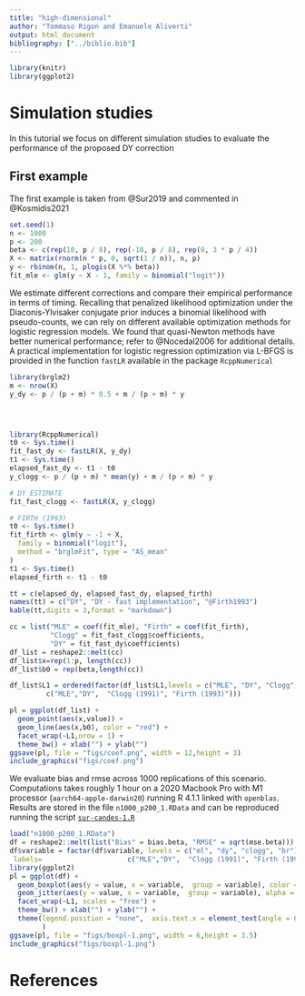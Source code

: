 ```yaml
---
title: "high-dimensional"
author: "Tommaso Rigon and Emanuele Aliverti"
output: html_document
bibliography: ["../biblio.bib"]
---
```


```r
library(knitr)
library(ggplot2)
```

# Simulation studies

In this tutorial we focus on different simulation studies to evaluate
the performance of the proposed DY correction

## First example
The first example is taken from @Sur2019 and commented in @Kosmidis2021

```r
set.seed(1)
n <- 1000
p <- 200
beta <- c(rep(10, p / 8), rep(-10, p / 8), rep(0, 3 * p / 4))
X <- matrix(rnorm(n * p, 0, sqrt(1 / n)), n, p)
y <- rbinom(n, 1, plogis(X %*% beta))
fit_mle <- glm(y ~ X - 1, family = binomial("logit"))
```



We estimate different corrections and compare their empirical performance in terms of
timing. Recalling that penalized likelihood optimization under the Diaconis-Ylvisaker conjugate prior 
induces a binomial likelihood with pseudo-counts, we can rely on different available optimization
 methods for logistic regression models. 
We found that quasi-Newton methods have better numerical performance; refer to @Nocedal2006 for
additional details.
A practical implementation for logistic regression optimization via L-BFGS is provided
in the function `fastLR` available in the package `RcppNumerical`


```r
library(brglm2)
m <- nrow(X)
y_dy <- p / (p + m) * 0.5 + m / (p + m) * y




library(RcppNumerical)
t0 <- Sys.time()
fit_fast_dy <- fastLR(X, y_dy)
t1 <- Sys.time()
elapsed_fast_dy <- t1 - t0
y_clogg <- p / (p + m) * mean(y) + m / (p + m) * y

# DY ESTIMATE
fit_fast_clogg <- fastLR(X, y_clogg)

# FIRTH (1993)
t0 <- Sys.time()
fit_firth <- glm(y ~ -1 + X,
  family = binomial("logit"),
  method = "brglmFit", type = "AS_mean"
)
t1 <- Sys.time()
elapsed_firth <- t1 - t0
```

```r
tt = c(elapsed_dy, elapsed_fast_dy, elapsed_firth)
names(tt) = c("DY", "DY - fast implementation", "@Firth1993")
kable(tt,digits = 3,format = "markdown")
```
```r
cc = list("MLE" = coef(fit_mle), "Firth" = coef(fit_firth), 
          "Clogg" = fit_fast_clogg$coefficients,
          "DY" = fit_fast_dy$coefficients)
df_list = reshape2::melt(cc)
df_list$x=rep(1:p, length(cc))
df_list$b0 = rep(beta,length(cc))

df_list$L1 = ordered(factor(df_list$L1,levels = c("MLE", "DY", "Clogg", "Firth"), labels = 
         c("MLE","DY",  "Clogg (1991)", "Firth (1993)")))

pl = ggplot(df_list) + 
  geom_point(aes(x,value)) + 
  geom_line(aes(x,b0), color = "red") + 
  facet_wrap(~L1,nrow = 1) +
  theme_bw() + xlab("") + ylab("")
ggsave(pl, file = "figs/coef.png", width = 12,height = 3)
include_graphics("figs/coef.png")
```


We evaluate bias and rmse across 1000 replications of this scenario.
Computations takes roughly 1 hour on a 2020 Macbook Pro with M1 processor 
(`aarch64-apple-darwin20`)  running R 4.1.1 linked with `openblas`.
Results are stored in the file `n1000_p200_1.RData` and can be reproduced running
the script [`sur-candes-1.R`](https://raw.githubusercontent.com/tommasorigon/logistic-bias-reduction/main/SIMULATIONS/sur-candes-1.R)

```r
load("n1000_p200_1.RData")
df = reshape2::melt(list("Bias" = bias.beta, "RMSE" = sqrt(mse.beta)))
df$variable = factor(df$variable, levels = c("ml", "dy", "clogg", "br"),
 labels=                     c("MLE","DY",  "Clogg (1991)", "Firth (1993)"),ord=T)
library(ggplot2)
pl = ggplot(df) +
  geom_boxplot(aes(y = value, x = variable,  group = variable), color = "gray50") +
  geom_jitter(aes(y = value, x = variable,  group = variable), alpha = .2, color = "gray") +
  facet_wrap(~L1, scales = "free") +
  theme_bw() + xlab("") + ylab("") + 
  theme(legend.position = "none",  axis.text.x = element_text(angle = 60,hjust = 1)
        )
ggsave(pl, file = "figs/boxpl-1.png", width = 6,height = 3.5)
include_graphics("figs/boxpl-1.png")
```

# References